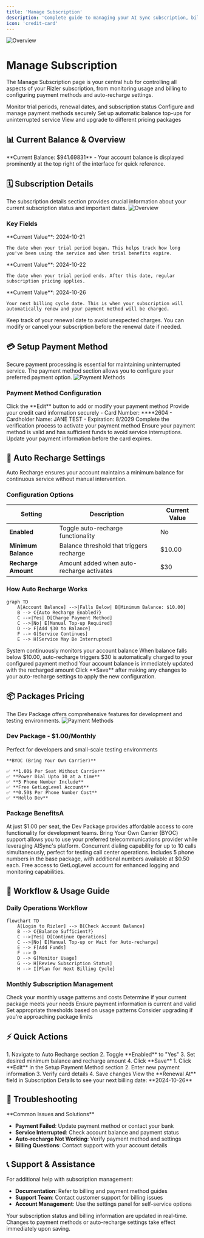 ```yaml
---
title: 'Manage Subscription'
description: 'Complete guide to managing your AI Sync subscription, billing, and payment methods'
icon: 'credit-card'
---
```



<img
  src="/images/billing/manage-subscription/overview.png"
  alt="Overview"
  className="rounded-lg border shadow-sm"
/>

# Manage Subscription

The Manage Subscription page is your central hub for controlling all aspects of your Rizler subscription, from monitoring usage and billing to configuring payment methods and auto-recharge settings.

<CardGroup cols={2}>
  <Card title="Subscription Overview" icon="calendar-check" iconType="duotone">
    Monitor trial periods, renewal dates, and subscription status
  </Card>
  <Card title="Payment Management" icon="credit-card" iconType="duotone">
    Configure and manage payment methods securely
  </Card>
  <Card title="Auto-Recharge" icon="arrows-rotate" iconType="duotone">
    Set up automatic balance top-ups for uninterrupted service
  </Card>
  <Card title="Pricing Plans" icon="tags" iconType="duotone">
    View and upgrade to different pricing packages
  </Card>
</CardGroup>

## 📊 Current Balance & Overview

<Info>
**Current Balance: $941.69831** - Your account balance is displayed prominently at the top right of the interface for quick reference.
</Info>

## 🗓️ Subscription Details

The subscription details section provides crucial information about your current subscription status and important dates.
<img
  src="/images/billing/manage-subscription/subscription-details.png"
  alt="Overview"
  className="rounded-lg border shadow-sm"
/>
### Key Fields

<AccordionGroup>
  <Accordion title="Trial Date Start" icon="calendar-plus">
    **Current Value**: 2024-10-21
    
    The date when your trial period began. This helps track how long you've been using the service and when trial benefits expire.
  </Accordion>
  
  <Accordion title="Trial Date End" icon="calendar-minus">
    **Current Value**: 2024-10-22
    
    The date when your trial period ends. After this date, regular subscription pricing applies.
  </Accordion>
  
  <Accordion title="Renewal At" icon="calendar-arrow-up">
    **Current Value**: 2024-10-26
    
    Your next billing cycle date. This is when your subscription will automatically renew and your payment method will be charged.
  </Accordion>
</AccordionGroup>

<Tip>
Keep track of your renewal date to avoid unexpected charges. You can modify or cancel your subscription before the renewal date if needed.
</Tip>

## 💳 Setup Payment Method

Secure payment processing is essential for maintaining uninterrupted service. The payment method section allows you to configure your preferred payment option.
<img
  src="/images/billing/manage-subscription/payment-method.png"
  alt="Payment Methods"
  className="rounded-lg border shadow-sm"
/>
### Payment Method Configuration

<Steps>
  <Step title="Add Payment Method">
    Click the **Edit** button to add or modify your payment method
  </Step>
  <Step title="Enter Card Details">
    Provide your credit card information securely
    - Card Number: ****2604
    - Cardholder Name: JANE TEST
    - Expiration: 8/2029
  </Step>
  <Step title="Verify and Save">
    Complete the verification process to activate your payment method
  </Step>
</Steps>

<Warning>
Ensure your payment method is valid and has sufficient funds to avoid service interruptions. Update your payment information before the card expires.
</Warning>

## 🔄 Auto Recharge Settings

Auto Recharge ensures your account maintains a minimum balance for continuous service without manual intervention.

### Configuration Options

| Setting | Description | Current Value |
|---------|-------------|---------------|
| **Enabled** | Toggle auto-recharge functionality | No |
| **Minimum Balance** | Balance threshold that triggers recharge | $10.00 |
| **Recharge Amount** | Amount added when auto-recharge activates | $30 |

### How Auto Recharge Works

```mermaid
graph TD
    A[Account Balance] -->|Falls Below| B[Minimum Balance: $10.00]
    B --> C{Auto Recharge Enabled?}
    C -->|Yes| D[Charge Payment Method]
    C -->|No| E[Manual Top-up Required]
    D --> F[Add $30 to Balance]
    F --> G[Service Continues]
    E --> H[Service May Be Interrupted]
```

<Steps>
  <Step title="Monitor Balance">
    System continuously monitors your account balance
  </Step>
  <Step title="Threshold Check">
    When balance falls below $10.00, auto-recharge triggers
  </Step>
  <Step title="Automatic Charge">
    $30 is automatically charged to your configured payment method
  </Step>
  <Step title="Balance Updated">
    Your account balance is immediately updated with the recharged amount
  </Step>
</Steps>

<Note>
Click **Save** after making any changes to your auto-recharge settings to apply the new configuration.
</Note>

## 📦 Packages Pricing

The Dev Package offers comprehensive features for development and testing environments.
<img
  src="/images/billing/manage-subscription/pricing.png"
  alt="Payment Methods"
  className="rounded-lg border shadow-sm"
/>
### Dev Package - $1.00/Monthly

<CardGroup cols={1}>
  <Card title="Dev Package Features" icon="code" iconType="duotone">
    Perfect for developers and small-scale testing environments
    
    **BYOC (Bring Your Own Carrier)**
    
    ✅ **1.00$ Per Seat Without Carrier**
    ✅ **Power Dial Upto 10 at a time**
    ✅ **5 Phone Number Include**
    ✅ **Free GetLogLevel Account**
    ✅ **0.50$ Per Phone Number Cost**
    ✅ **Hello Dev**
  </Card>
</CardGroup>

### Package BenefitsA

<AccordionGroup>
  <Accordion title="Cost-Effective Scaling" icon="dollar-sign">
    At just $1.00 per seat, the Dev Package provides affordable access to core functionality for development teams.
  </Accordion>
  
  <Accordion title="BYOC Flexibility" icon="network-wired">
    Bring Your Own Carrier (BYOC) support allows you to use your preferred telecommunications provider while leveraging AISync's platform.
  </Accordion>
  
  <Accordion title="Power Dialing" icon="phone">
    Concurrent dialing capability for up to 10 calls simultaneously, perfect for testing call center operations.
  </Accordion>
  
  <Accordion title="Phone Number Allocation" icon="hashtag">
    Includes 5 phone numbers in the base package, with additional numbers available at $0.50 each.
  </Accordion>
  
  <Accordion title="GetLogLevel Integration" icon="chart-line">
    Free access to GetLogLevel account for enhanced logging and monitoring capabilities.
  </Accordion>
</AccordionGroup>

## 🔧 Workflow & Usage Guide

### Daily Operations Workflow

```mermaid
flowchart TD
    A[Login to Rizler] --> B[Check Account Balance]
    B --> C{Balance Sufficient?}
    C -->|Yes| D[Continue Operations]
    C -->|No| E[Manual Top-up or Wait for Auto-recharge]
    E --> F[Add Funds]
    F --> D
    D --> G[Monitor Usage]
    G --> H[Review Subscription Status]
    H --> I[Plan for Next Billing Cycle]
```

### Monthly Subscription Management

<Steps>
  <Step title="Review Usage">
    Check your monthly usage patterns and costs
  </Step>
  <Step title="Evaluate Plan">
    Determine if your current package meets your needs
  </Step>
  <Step title="Update Payment Method">
    Ensure payment information is current and valid
  </Step>
  <Step title="Configure Auto-recharge">
    Set appropriate thresholds based on usage patterns
  </Step>
  <Step title="Plan Upgrades">
    Consider upgrading if you're approaching package limits
  </Step>
</Steps>
 

## ⚡ Quick Actions

<AccordionGroup>
  <Accordion title="Enable Auto-Recharge" icon="toggle-on">
    1. Navigate to Auto Recharge section
    2. Toggle **Enabled** to "Yes"
    3. Set desired minimum balance and recharge amount
    4. Click **Save**
  </Accordion>
  
  <Accordion title="Update Payment Method" icon="credit-card">
    1. Click **Edit** in the Setup Payment Method section
    2. Enter new payment information
    3. Verify card details
    4. Save changes
  </Accordion>
  
  <Accordion title="Check Next Billing Date" icon="calendar">
    View the **Renewal At** field in Subscription Details to see your next billing date: **2024-10-26**
  </Accordion>
</AccordionGroup>

## 🚨 Troubleshooting

<Warning>
**Common Issues and Solutions**

- **Payment Failed**: Update payment method or contact your bank
- **Service Interrupted**: Check account balance and payment status
- **Auto-recharge Not Working**: Verify payment method and settings
- **Billing Questions**: Contact support with your account details
</Warning>

## 📞 Support & Assistance

For additional help with subscription management:

- **Documentation**: Refer to billing and payment method guides
- **Support Team**: Contact customer support for billing issues
- **Account Management**: Use the settings panel for self-service options

<Info>
Your subscription status and billing information are updated in real-time. Changes to payment methods or auto-recharge settings take effect immediately upon saving.
</Info>
